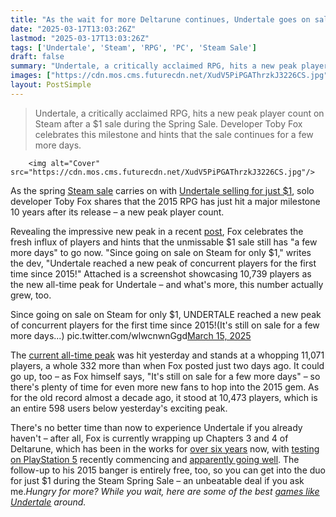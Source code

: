 ```yaml
---
title: "As the wait for more Deltarune continues, Undertale goes on sale for just $1 on Steam and reaches a new peak player count after 10 years"
date: "2025-03-17T13:03:26Z"
lastmod: "2025-03-17T13:03:26Z"
tags: ['Undertale', 'Steam', 'RPG', 'PC', 'Steam Sale']
draft: false
summary: "Undertale, a critically acclaimed RPG, hits a new peak player count on Steam after a $1 sale during the Spring Sale.  Developer Toby Fox celebrates this milestone and hints that the sale continues for a few more days."
images: ["https://cdn.mos.cms.futurecdn.net/XudV5PiPGAThrzkJ3226CS.jpg"]
layout: PostSimple
---
```

> Undertale, a critically acclaimed RPG, hits a new peak player count on Steam after a $1 sale during the Spring Sale.  Developer Toby Fox celebrates this milestone and hints that the sale continues for a few more days.


        <img alt="Cover" src="https://cdn.mos.cms.futurecdn.net/XudV5PiPGAThrzkJ3226CS.jpg"/>
        
As the spring [<u>Steam sale</u>](https://www.gamesradar.com/games/steam-sale-guide/) carries on with [<u>Undertale selling for just $1</u>](https://www.gamesradar.com/games/rpg/as-deltarune-chapter-3-and-4-seem-closer-than-ever-toby-foxs-unforgettable-rpg-undertale-is-just-usd1-in-the-steam-spring-sale-2025-and-everyone-should-play-it/), solo developer Toby Fox shares that the 2015 RPG has just hit a major milestone 10 years after its release – a new peak player count.

Revealing the impressive new peak in a recent [<u>post</u>](https://x.com/tobyfox/status/1901049377134907874), Fox celebrates the fresh influx of players and hints that the unmissable $1 sale still has "a few more days" to go now. "Since going on sale on Steam for only $1," writes the dev, "Undertale reached a new peak of concurrent players for the first time since 2015!" Attached is a screenshot showcasing 10,739 players as the new all-time peak for Undertale – and what's more, this number actually grew, too.

Since going on sale on Steam for only $1, UNDERTALE reached a new peak of concurrent players for the first time since 2015!(It's still on sale for a few more days...) pic.twitter.com/wlwcnwnGgd[March 15, 2025](https://twitter.com/cantworkitout/status/1901049377134907874)

The [<u>current all-time peak</u>](https://steamdb.info/app/391540/charts/) was hit yesterday and stands at a whopping 11,071 players, a whole 332 more than when Fox posted just two days ago. It could go up, too – as Fox himself says, "It's still on sale for a few more days" – so there's plenty of time for even more new fans to hop into the 2015 gem. As for the old record almost a decade ago, it stood at 10,473 players, which is an entire 598 users below yesterday's exciting peak.

There's no better time than now to experience Undertale if you already haven't – after all, Fox is currently wrapping up Chapters 3 and 4 of Deltarune, which has been in the works for [<u>over six years</u>](https://www.gamesradar.com/games/rpg/6-years-after-deltarunes-initial-launch-toby-fox-says-the-rpgs-next-2-chapters-will-100-percent-come-out-in-2025/) now, with [<u>testing on PlayStation 5</u>](https://www.gamesradar.com/games/rpg/undertales-toby-fox-seemingly-confirms-deltarune-chapters-3-and-4-are-drawing-near-with-console-tests-and-updates-underway-tomorrow-we-start-testing-playstation-5/) recently commencing and [<u>apparently going well</u>](https://www.gamesradar.com/games/rpg/undertales-toby-fox-teases-arrival-of-deltarune-chapters-3-and-4-ps5-testers-are-slurping-the-last-drops-of-soda-from-between-the-ice-cubes-now/). The follow-up to his 2015 banger is entirely free, too, so you can get into the duo for just $1 during the Steam Spring Sale – an unbeatable deal if you ask me.*Hungry for more? While you wait, here are some of the best *[<u><em>games like Undertale</em></u>](https://www.gamesradar.com/games-like-undertale/)* around.*
        